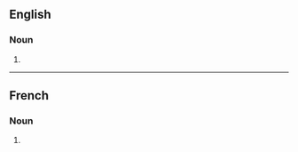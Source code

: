 ==English==

===Noun===
{{head|en|noun form}}

# {{plural of|inflammation|lang=en}}

----

==French==

===Noun===
{{head|fr|noun plural form|g=f}}

# {{plural of|inflammation|lang=fr}}